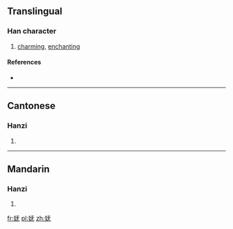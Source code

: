{{also|嫵}}
==Translingual==

===Han character===
{{Han char|rn=38|rad=女|as=04|sn=7|four=|canj=女一大山 (VMKU)}}

# [[charming]], [[enchanting]]

====References====
* {{Han ref|kx=0257.101|hdz=21029.120|uh=59A9|ud=22953}}

----

==Cantonese==

===Hanzi===
{{yue-hanzi|jyut=|y=mou5|tra=嫵}}

# {{defn|Cantonese|sort=女04}}

----

==Mandarin==

===Hanzi===
{{cmn-hanzi|tra=嫵|pin=[[wǔ]] ([[wu3]]), [[yǔ]] ([[yu3]])|wg=wu<sup>3</sup>, yü<sup>3</sup>}}

# {{defn|Mandarin|sort=女04}}

[[fr:妩]]
[[pl:妩]]
[[zh:妩]]